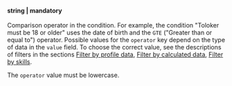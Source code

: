**string \| mandatory**<br/><br/>Comparison operator in the condition. For example, the condition "Toloker must be 18 or older" uses the date of birth and the `GTE` ("Greater than or equal to") operator. Possible values for the `operator` key depend on the type of data in the `value` field. To choose the correct value, see the descriptions of filters in the sections [Filter by profile data](/docs-new/api/filter-profile), [Filter by calculated data](/docs-new/api/filter-computed), [Filter by skills](/docs-new/api/filter-skill).

<Note mode="note" title="Note">

The `operator` value must be lowercase.

</Note>
